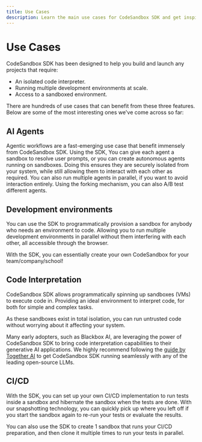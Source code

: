 ```yaml
---
title: Use Cases
description: Learn the main use cases for CodeSandbox SDK and get inspired to build the next big thing.
---
```


# Use Cases

CodeSandbox SDK has been designed to help you build and launch any projects that require:

- An isolated code interpreter.
- Running multiple development environments at scale.
- Access to a sandboxed environment.

There are hundreds of use cases that can benefit from these three features. Below are some of the most interesting ones we've come across so far:

## AI Agents

Agentic workflows are a fast-emerging use case that benefit immensely from CodeSandbox SDK. Using the SDK, You can give each agent a sandbox to resolve user prompts, or you can create autonomous agents running on sandboxes. Doing this ensures they are securely isolated from your system, while still allowing them to interact with each other as required. You can also run multiple agents in parallel, if you want to avoid interaction entirely. Using the forking mechanism, you can also A/B test different agents.

## Development environments

You can use the SDK to programmatically provision a sandbox for anybody who needs an environment to code. Allowing you to run multiple development environments in parallel without them interfering with each other, all accessible through the browser.

With the SDK, you can essentially create your own CodeSandbox for your team/company/school!

## Code Interpretation

CodeSandbox SDK allows programmatically spinning up sandboxes (VMs) to execute code in. Providing an ideal environment to interpret code, for both for simple and complex tasks.

As these sandboxes exist in total isolation, you can run untrusted code without worrying about it affecting your system.

Many early adopters, such as Blackbox AI, are leveraging the power of CodeSandbox SDK to bring code interpretation capabilities to their generative AI applications. We highly recommend following the [guide by Together AI](https://docs.together.ai/docs/together-code-sandbox) to get CodeSandbox SDK running seamlessly with any of the leading open-source LLMs.

## CI/CD

With the SDK, you can set up your own CI/CD implementation to run tests inside a sandbox and hibernate the sandbox when the tests are done. With our snapshotting technology, you can quickly pick up where you left off if you start the sandbox again to re-run your tests or evaluate the results.

You can also use the SDK to create 1 sandbox that runs your CI/CD preparation, and then clone it multiple times to run your tests in parallel.
